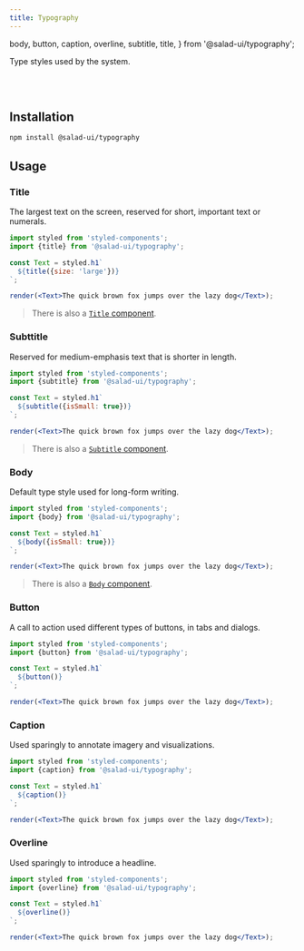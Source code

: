 ```yaml
---
title: Typography
---
```


  body,
  button,
  caption,
  overline,
  subtitle,
  title,
} from '@salad-ui/typography';

Type styles used by the system.

<br/>
<TypographyExample/>
<br/>

## Installation

```bash
npm install @salad-ui/typography
```

## Usage

### Title

The largest text on the screen, reserved for short, important text or numerals.

```jsx inline=false
import styled from 'styled-components';
import {title} from '@salad-ui/typography';

const Text = styled.h1`
  ${title({size: 'large'})}
`;

render(<Text>The quick brown fox jumps over the lazy dog</Text>);
```

> There is also a [`Title` component](/components/title).

### Subttitle

Reserved for medium-emphasis text that is shorter in length.

```jsx inline=false
import styled from 'styled-components';
import {subtitle} from '@salad-ui/typography';

const Text = styled.h1`
  ${subtitle({isSmall: true})}
`;

render(<Text>The quick brown fox jumps over the lazy dog</Text>);
```

> There is also a [`Subtitle` component](/components/subtitle).

### Body

Default type style used for long-form writing.

```jsx inline=false
import styled from 'styled-components';
import {body} from '@salad-ui/typography';

const Text = styled.h1`
  ${body({isSmall: true})}
`;

render(<Text>The quick brown fox jumps over the lazy dog</Text>);
```

> There is also a [`Body` component](/components/body).

### Button

A call to action used different types of buttons, in tabs and dialogs.

```jsx inline=false
import styled from 'styled-components';
import {button} from '@salad-ui/typography';

const Text = styled.h1`
  ${button()}
`;

render(<Text>The quick brown fox jumps over the lazy dog</Text>);
```

### Caption

Used sparingly to annotate imagery and visualizations.

```jsx inline=false
import styled from 'styled-components';
import {caption} from '@salad-ui/typography';

const Text = styled.h1`
  ${caption()}
`;

render(<Text>The quick brown fox jumps over the lazy dog</Text>);
```

### Overline

Used sparingly to introduce a headline.

```jsx inline=false
import styled from 'styled-components';
import {overline} from '@salad-ui/typography';

const Text = styled.h1`
  ${overline()}
`;

render(<Text>The quick brown fox jumps over the lazy dog</Text>);
```
